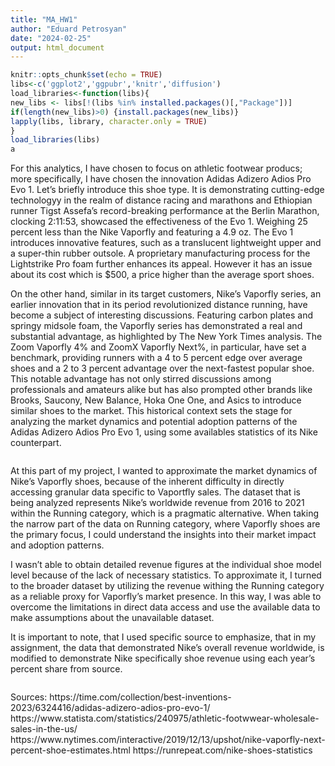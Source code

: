 ```yaml
---
title: "MA_HW1"
author: "Eduard Petrosyan"
date: "2024-02-25"
output: html_document
---
```


```r
knitr::opts_chunk$set(echo = TRUE)
libs<-c('ggplot2','ggpubr','knitr','diffusion')
load_libraries<-function(libs){
new_libs <- libs[!(libs %in% installed.packages()[,"Package"])]
if(length(new_libs)>0) {install.packages(new_libs)}
lapply(libs, library, character.only = TRUE)
}
load_libraries(libs)
a

```
For this analytics, I have chosen to focus on athletic footwear producs; more specifically, I have chosen the innovation Adidas 
Adizero Adios Pro Evo 1. Let's briefly introduce this shoe type. It is demonstrating cutting-edge technologyy in the realm of 
distance racing and marathons and Ethiopian runner Tigst Assefa's record-breaking performance at the Berlin Marathon, clocking 2:11:53, showcased the effectiveness of the Evo 1. ⁤⁤Weighing 25 percent less than the Nike Vaporfly and featuring a 4.9
oz. The Evo 1 introduces innovative features, such as a translucent lightweight upper and a super-thin rubber outsole. ⁤⁤A proprietary manufacturing process for the Lightstrike Pro foam further enhances its appeal. ⁤⁤However it has an issue about its cost which is $500, a price higher than the average sport shoes.


On the other hand, similar in its target customers, Nike's Vaporfly series, an earlier innovation that in its period revolutionized distance running, have become a subject of interesting discussions. Featuring carbon plates and springy midsole foam, the Vaporfly series has demonstrated a real and substantial advantage, as highlighted by The New York Times analysis. The Zoom Vaporfly 4% and ZoomX Vaporfly Next%, in particular, have set a benchmark, providing runners with a 4 to 5 percent edge over average shoes and a 2 to 3 percent advantage over the next-fastest popular shoe. This notable advantage has not only stirred discussions among professionals and amateurs alike but has also prompted other brands like Brooks, Saucony, New Balance, Hoka One One, and Asics to introduce similar shoes to the market. This historical context sets the stage for analyzing the market dynamics and potential adoption patterns of the Adidas Adizero Adios Pro Evo 1, using some availables statistics of  its Nike counterpart.

```r

```

At this part of my project, I wanted to approximate the market dynamics of Nike's Vaporfly shoes, 
because of the inherent difficulty in directly accessing granular data specific to Vaportfly sales. 
The dataset that is being analyzed represents Nike's worldwide revenue from 2016 to 2021
within the Running category, which is a pragmatic alternative. When taking the narrow part of
the data on Running category, where Vaporfly shoes are the primary focus, I could
understand the insights into their market impact and adoption patterns. 

I wasn't able to obtain detailed revenue figures at the individual shoe model level because of 
the lack of necessary statistics. To approximate it, I turned to the broader dataset by utilizing the revenue withing the Running category as a reliable proxy for Vaporfly's market presence. In this way, I was able to overcome the limitations in direct data 
access and use the available data to make assumptions about the unavailable dataset. 

It is important to note, that I used specific source to emphasize, that in my assignment, the data that demonstrated Nike's overall revenue worldwide, is modified to demonstrate Nike specifically shoe revenue using each year's percent share from source. 


```r

```

Sources:
https://time.com/collection/best-inventions-2023/6324416/adidas-adizero-adios-pro-evo-1/
https://www.statista.com/statistics/240975/athletic-footwwear-wholesale-sales-in-the-us/
https://www.nytimes.com/interactive/2019/12/13/upshot/nike-vaporfly-next-percent-shoe-estimates.html
https://runrepeat.com/nike-shoes-statistics
